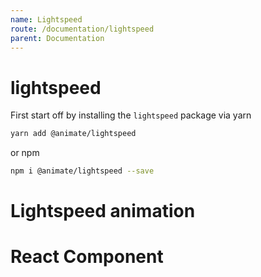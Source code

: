```yaml
---
name: Lightspeed
route: /documentation/lightspeed
parent: Documentation
---
```


# lightspeed

First start off by installing the `lightspeed` package via yarn

```bash
yarn add @animate/lightspeed
```

or npm

```bash
npm i @animate/lightspeed --save
```



# Lightspeed animation

<Playground>  
  <Lightspeed>
    <div
      style={{
        maxWidth: 300,
        boxShadow: "rgba(0, 0, 0, 0.2) 0px 0px 10px",
        backgroundColor: "white",
        textAlign: "center",
        borderRadius: 4,
        padding: 8,
        marginTop: 8,
        width: 300
      }}
    >
      <h1>React Component</h1>
    </div>
  </Lightspeed>
</Playground>

